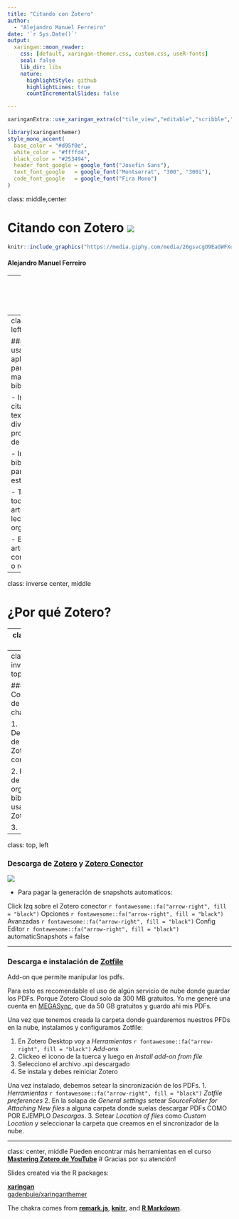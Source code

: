 ```yaml
---
title: "Citando con Zotero"
author: 
  - "Alejandro Manuel Ferreiro"
date: '`r Sys.Date()`'
output:
  xaringan::moon_reader:
    css: [default, xaringan-themer.css, custom.css, useR-fonts]
    seal: false
    lib_dir: libs
    nature:
      highlightStyle: github
      highlightLines: true
      countIncrementalSlides: false

---
```

```r
xaringanExtra::use_xaringan_extra(c("tile_view","editable","scribble","animate_css","panelset","tachyons"))
```
```r
library(xaringanthemer)
style_mono_accent(
  base_color = "#d95f0e",
  white_color = "#ffffd4",
  black_color = "#253494",
  header_font_google = google_font("Josefin Sans"),
  text_font_google   = google_font("Montserrat", "300", "300i"),
  code_font_google   = google_font("Fira Mono")
)
```

class: middle,center


#  Citando con Zotero ![](/img/zotero_logo.png)
```r
knitr::include_graphics("https://media.giphy.com/media/26gsvcgO9EaGWFXqM/giphy.gif")
```

#### Alejandro Manuel Ferreiro

---
class: inverse center, middle

# ¿Por qué usar una aplicación para manipular bibliografía?

---
class: top, left

### ¿Por qué usar una aplicación para manipular bibliografía?

- Insertar citas-en-texto en diversos procesadores de texto.

- Insertar bibliografía a partir de estas citas.

- Tener todos los artículos de lectura organizados.

- Editar estos artículos, con comentarios o resaltados.

---
class: inverse center, middle

# ¿Por qué Zotero?

---
class: top, left

### ¿Por qué Zotero?

- Existe una importante oferta de software para el manejo de Referencias.

- Los más usados son: **Mendeley**, **EndNote** y **Zotero**.

- Mendeley tal vez el más difundido, pero últimos cambios no fueron buenos.

- **Mendeley:** Cambio el Mendeley Desktop por Mendeley Reference Manager.
 + Aplicación de escritorio inestable.
 + No chequea duplicados.
 + Plug-in de word tiene muchos bugs.
 + Solo funciona con Word

- **EndNote:** Es pago.

- **Zotero:** Alternativa gratuita y de software libre.
 + Muchas personas lo mantienen.
 + Con muchas aplicaciones que mejoran su uso.

---
class: inverse top, left

### Contenidos de la charla

1. Descarga de Zotero y Zotero conector

2. Formas de organizar bibliografía usando Zotero

3. 

---
class: top, left

### Descarga de [Zotero](https://www.zotero.org/download/client/dl?channel=release&platform=win32&version=6.0.9) y [Zotero Conector](https://chrome.google.com/webstore/detail/ekhagklcjbdpajgpjgmbionohlpdbjgc)
![](/img/ZoteroDesktop.png)

* Para pagar la generación de snapshots automaticos:

Click Izq sobre el Zotero conector `r fontawesome::fa("arrow-right", fill = "black")` Opciones `r fontawesome::fa("arrow-right", fill = "black")` Avanzadas `r fontawesome::fa("arrow-right", fill = "black")` Config Editor `r fontawesome::fa("arrow-right", fill = "black")` automaticSnapshots = false

---

### Descarga e instalación de [Zotfile](http://zotfile.com/)

Add-on que permite manipular los pdfs.

Para esto es recomendable el uso de algún servicio de nube donde guardar los PDFs.
Porque Zotero Cloud solo da 300 MB gratuitos.
Yo me generé una cuenta en [MEGASync](https://mega.io/), que da 50 GB gratuitos y guardo ahi mis PDFs.

Una vez que tenemos creada la carpeta donde guardaremos nuestros PFDs en la nube, instalamos y configuramos Zotfile:

1. En Zotero Desktop voy a _Herramientas_ `r fontawesome::fa("arrow-right", fill = "black")` _Add-ons_
2. Clickeo el icono de la tuerca y luego en _Install add-on from file_
3. Selecciono el archivo .xpi descargado
4. Se instala y debes reiniciar Zotero

Una vez instalado, debemos setear la sincronización de los PDFs.
1. _Herramientas_ `r fontawesome::fa("arrow-right", fill = "black")` _Zotfile preferences_
2. En la solapa de _General settings_ setear _SourceFolder for Attaching New files_ a alguna carpeta donde suelas descargar PDFs COMO POR EJEMPLO _Descargas_.
3. Setear _Location of files_ como _Custom Location_ y seleccionar la carpeta que creamos en el sincronizador de la nube.

---
class: center, middle
Pueden encontrar más herramientas en el curso [__Mastering Zotero de YouTube__](https://www.youtube.com/watch?v=89sHZedSqPY&list=PLTB19TB2jaeUkmZFzv_HLEYMD1fj2TeHd)
# Gracias por su atención!

Slides created via the R packages:

[**xaringan**](https://github.com/yihui/xaringan)<br>
[gadenbuie/xaringanthemer](https://github.com/gadenbuie/xaringanthemer)

The chakra comes from [**remark.js**](https://remarkjs.com), [**knitr**](http://yihui.name/knitr), and [**R Markdown**](https://rmarkdown.rstudio.com).
